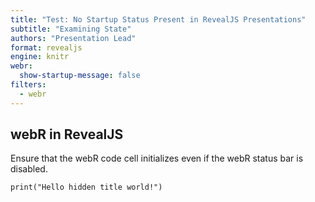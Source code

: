 ```yaml
---
title: "Test: No Startup Status Present in RevealJS Presentations"
subtitle: "Examining State"
authors: "Presentation Lead"
format: revealjs
engine: knitr
webr: 
  show-startup-message: false
filters:
  - webr
---
```


## webR in RevealJS 

Ensure that the webR code cell initializes even if the webR status bar is disabled.

```webr-r
print("Hello hidden title world!")
```

